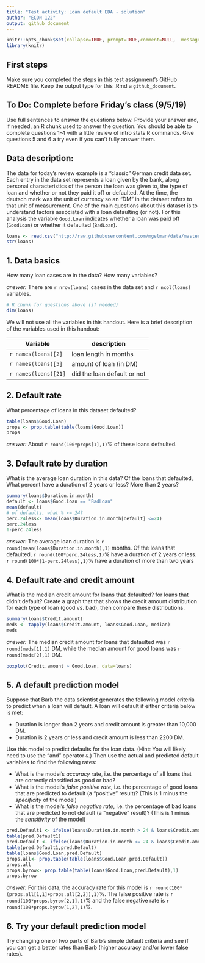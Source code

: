 ```yaml
---
title: "Test activity: Loan default EDA - solution"
author: "ECON 122"
output: github_document
---
```


```r
knitr::opts_chunk$set(collapse=TRUE, prompt=TRUE,comment=NULL,  message=F, include=TRUE)
library(knitr)
```

## First steps
Make sure you completed the steps in this test assignment's GitHub README file. Keep the output type for this .Rmd a `github_document`.   

## To Do: Complete before Friday's class (9/5/19)
Use full sentences to answer the questions below. Provide your answer and, if needed, an R chunk used to answer the question. You should be able to complete questions 1-4 with a little review of intro stats R commands. Give questions 5 and 6 a try even if you can't fully answer them. 
 

## Data description:
The data for today's review example is a "classic" German credit data set. Each entry in the data set represents a loan given by the bank, along personal characteristics of the person the loan was given to, the type of loan and whether or not they paid it off or defaulted.  At the time, the deutsch mark was the unit of currency so an "DM" in the dataset refers to that unit of measurement. One of the main questions about this dataset is to understand factors associated with a loan defaulting (or not). For this analysis the variable `Good.Loan` indicates whether a loan was paid off (`GoodLoan`) or whether it defaulted (`BadLoan`).

```r
loans <- read.csv("http://raw.githubusercontent.com/mgelman/data/master/day1CreditData.csv")
str(loans)
```


## 1. Data basics
How many loan cases are in the data? How many variables?

*answer:* There are `r nrow(loans)` cases in the data set and `r ncol(loans)` variables. 

```r
# R chunk for questions above (if needed)
dim(loans)
```

We will not use all the variables in this handout. Here is a brief description of the variables used in this handout:

Variable | description
------------------- | -------------------------------------------------
`r names(loans)[2]` | loan length in months
`r names(loans)[5]` |  amount of loan (in DM)
`r names(loans)[21]` |  did the loan default or not

## 2. Default rate
What percentage of loans in this dataset defaulted? 


```r
table(loans$Good.Loan)
props <- prop.table(table(loans$Good.Loan))
props
```

*answer:* About `r round(100*props[1],1)`% of these loans defaulted.

## 3. Default rate by duration
What is the average loan duration in this data? Of the loans that defaulted, What percent have a duration of 2 years or less? More than 2 years?

```r
summary(loans$Duration.in.month)
default <- loans$Good.Loan == "BadLoan"
mean(default)
# of defaults, what % <= 24?
perc.24less<- mean(loans$Duration.in.month[default] <=24)
perc.24less
1-perc.24less
```

*answer:* The average loan duration is `r round(mean(loans$Duration.in.month),1)` months. Of the loans that defaulted, `r round(100*perc.24less,1)`% have a duration of 2 years or less. `r round(100*(1-perc.24less),1)`% have a duration of more than two years

## 4. Default rate and credit amount
What is the median credit amount for loans that defaulted? for loans that didn't default? Create a graph that that shows the credit amount distribution for each type of loan (good vs. bad), then compare these distributions.

```r
summary(loans$Credit.amount)
meds <- tapply(loans$Credit.amount, loans$Good.Loan, median)
meds
```

*answer:* The median credit amount for loans that defaulted was `r round(meds[1],1)` DM, while the median amount for good loans was `r round(meds[2],1)` DM.

```r
boxplot(Credit.amount ~ Good.Loan, data=loans)
```

## 5. A default prediction model
Suppose that Barb the data scientist generates the following model criteria to predict when a loan will default. A loan will default if either criteria below is met:

- Duration is longer than 2 years and credit amount is greater than 10,000 DM.
- Duration is 2 years or less and credit amount is less than 2200 DM.

Use this model to predict defaults for the loan data. (Hint: You will likely need to use the "and" operator `&`.) Then use the actual and predicted default variables to find the following rates:

- What is the model's *accuracy* rate, i.e. the percentage of all loans that are correctly classified as good or bad? 
- What is the model's *false positive rate*, i.e. the percentage of good loans that are predicted to default (a "positive" result)? (This is 1 minus the *specificity* of the model)
- What is the model's *false negative rate*, i.e. the percentage of bad loans that are predicted to not default (a "negative" result)? (This is 1 minus the *sensitivity* of the model)

```r
pred.Default1 <- ifelse(loans$Duration.in.month > 24 & loans$Credit.amount > 10000,"predBad","predGood")
table(pred.Default1)
pred.Default <- ifelse(loans$Duration.in.month <= 24 & loans$Credit.amount < 2200,"predBad",pred.Default1)
table(pred.Default1,pred.Default)
table(loans$Good.Loan,pred.Default)
props.all<- prop.table(table(loans$Good.Loan,pred.Default))
props.all
props.byrow<- prop.table(table(loans$Good.Loan,pred.Default),1)
props.byrow
```

*answer:* For this data, the accuracy rate for this model is `r round(100*(props.all[1,1]+props.all[2,2]),1)`%. The false positive rate is `r round(100*props.byrow[2,1],1)`% and the false negative rate is `r round(100*props.byrow[1,2],1)`%.

## 6. Try your default prediction model
Try changing one or two parts of Barb's simple default criteria and see if you can get a better rates than Barb (higher accuracy and/or lower false rates). 
